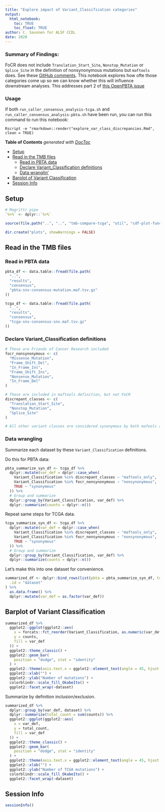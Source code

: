 ```yaml
---
title: "Explore impact of Variant_Classification categories"
output: 
  html_notebook:
    toc: TRUE
    toc_float: TRUE
author: C. Savonen for ALSF CCDL
date: 2020
---
```


### Summary of Findings:

FoCR does not include `Translation_Start_Site`, `Nonstop_Mutation` or `Splice_Site` in the definition of nonsynonymous mutations but `maftools` does. See these [GitHub comments](https://github.com/AlexsLemonade/OpenPBTA-analysis/pull/725#issuecomment-657575733). 
This notebook explores how ofte those categories come up so we can know whether this will influence downstream analyses. 
This addresses part 2 of [this OpenPBTA issue](https://github.com/AlexsLemonade/OpenPBTA-analysis/issues/729)

### Usage

If both `run_caller_consensus_analysis-tcga.sh` and `run_caller_consensus_analysis-pbta.sh` have been run, you can run this command to run this notebook:

```
Rscript -e "rmarkdown::render("explore_var_class_discrepancies.Rmd", clean = TRUE)
```

<!-- START doctoc generated TOC please keep comment here to allow auto update -->
<!-- DON'T EDIT THIS SECTION, INSTEAD RE-RUN doctoc TO UPDATE -->
**Table of Contents**  *generated with [DocToc](https://github.com/thlorenz/doctoc)*

- [Setup](#setup)
- [Read in the TMB files](#read-in-the-tmb-files)
  - [Read in PBTA data](#read-in-pbta-data)
  - [Declare Variant_Classification definitions](#declare-variant_classification-definitions)
  - [Data wranglin'](#data-wranglin)
- [Barplot of Variant Classification](#barplot-of-variant-classification)
- [Session Info](#session-info)

<!-- END doctoc generated TOC please keep comment here to allow auto update -->

## Setup

```r
# Magrittr pipe
`%>%` <- dplyr::`%>%`
```

```r
source(file.path("..", "..", "tmb-compare-tcga", "util", "cdf-plot-function.R"))
```

```r
dir.create("plots", showWarnings = FALSE)
```

## Read in the TMB files

### Read in PBTA data

```r
pbta_df <- data.table::fread(file.path(
  "..",
  "results",
  "consensus",
  "pbta-snv-consensus-mutation.maf.tsv.gz"
))
```

```r
tcga_df <- data.table::fread(file.path(
  "..",
  "results",
  "consensus",
  "tcga-snv-consensus-snv.maf.tsv.gz"
))
```

### Declare Variant_Classification definitions

```r
# These are Friends of Cancer Research included
focr_nonsynonymous <- c(
  "Missense_Mutation",
  "Frame_Shift_Del",
  "In_Frame_Ins",
  "Frame_Shift_Ins",
  "Nonsense_Mutation",
  "In_Frame_Del"
)

# These are included in maftools definition, but not FoCR
discrepant_classes <- c(
  "Translation_Start_Site",
  "Nonstop_Mutation",
  "Splice_Site"
)

# All other variant classes are considered synonymous by both mafools and FoCR
```

### Data wrangling

Summarize each dataset by these `Variant_Classification` definitions. 

Do this for PBTA data:

```r
pbta_summarize_syn_df <- tcga_df %>%
  dplyr::mutate(var_def = dplyr::case_when(
    Variant_Classification %in% discrepant_classes ~ "maftools_only",
    Variant_Classification %in% focr_nonsynonymous ~ "nonsynonymous",
    TRUE ~ "synonymous"
  )) %>%
  # Group and summarize
  dplyr::group_by(Variant_Classification, var_def) %>%
  dplyr::summarize(counts = dplyr::n())
```

Repeat same steps for TCGA data. 

```r
tcga_summarize_syn_df <- tcga_df %>%
  dplyr::mutate(var_def = dplyr::case_when(
    Variant_Classification %in% discrepant_classes ~ "maftools_only",
    Variant_Classification %in% focr_nonsynonymous ~ "nonsynonymous",
    TRUE ~ "synonymous"
  )) %>%
  # Group and summarize
  dplyr::group_by(Variant_Classification, var_def) %>%
  dplyr::summarize(counts = dplyr::n())
```

Let's make this into one dataset for convenience. 

```r
summarized_df <- dplyr::bind_rows(list(pbta = pbta_summarize_syn_df, tcga = tcga_summarize_syn_df),
  .id = "dataset"
) %>%
  as.data.frame() %>%
  dplyr::mutate(var_def = as.factor(var_def))
```

## Barplot of Variant Classification

```r
summarized_df %>%
  ggplot2::ggplot(ggplot2::aes(
    x = forcats::fct_reorder(Variant_Classification, as.numeric(var_def)),
    y = counts,
    fill = var_def
  )) +
  ggplot2::theme_classic() +
  ggplot2::geom_bar(
    position = "dodge", stat = "identity"
  ) +
  ggplot2::theme(axis.text.x = ggplot2::element_text(angle = 45, hjust = 1)) +
  ggplot2::xlab("") +
  ggplot2::ylab("Number of mutations") +
  colorblindr::scale_fill_OkabeIto() +
  ggplot2::facet_wrap(~dataset)
```

Summarize by definition inclusion/exclusion. 

```r
summarized_df %>%
  dplyr::group_by(var_def, dataset) %>%
  dplyr::summarize(total_count = sum(counts)) %>%
  ggplot2::ggplot(ggplot2::aes(
    x = var_def,
    y = total_count,
    fill = var_def
  )) +
  ggplot2::theme_classic() +
  ggplot2::geom_bar(
    position = "dodge", stat = "identity"
  ) +
  ggplot2::theme(axis.text.x = ggplot2::element_text(angle = 45, hjust = 1)) +
  ggplot2::xlab("") +
  ggplot2::ylab("Number of TCGA mutations") +
  colorblindr::scale_fill_OkabeIto() +
  ggplot2::facet_wrap(~dataset)
```

## Session Info

```r
sessionInfo()
```
